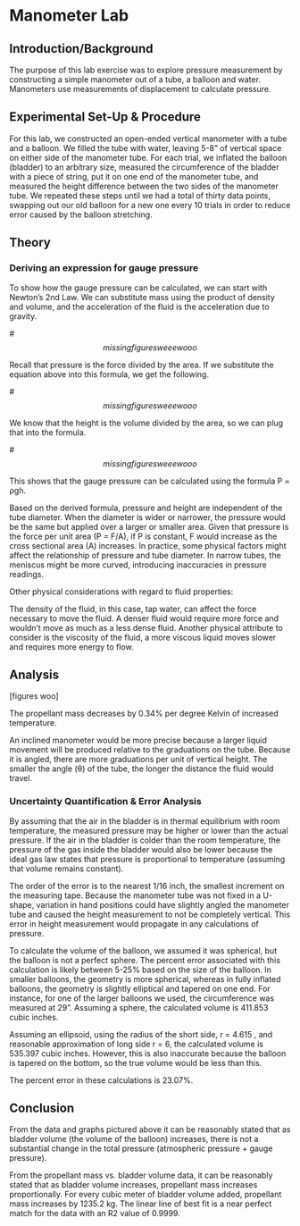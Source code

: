 # Manometer Lab

## Introduction/Background

The purpose of this lab exercise was to explore pressure measurement by constructing a simple manometer out of a tube, a balloon and water. Manometers use measurements of displacement to calculate pressure.

## Experimental Set‐Up & Procedure

For this lab, we constructed an open-ended vertical manometer with a tube and a balloon. We filled the tube with water, leaving 5-8” of vertical space on either side of the manometer tube. For each trial, we inflated the balloon (bladder) to an arbitrary size, measured the circumference of the bladder with a piece of string, put it on one end of the manometer tube, and measured the height difference between the two sides of the manometer tube. We repeated these steps until we had a total of thirty data points, swapping out our old balloon for a new one every 10 trials in order to reduce error caused by the balloon stretching.

## Theory

### Deriving an expression for gauge pressure

To show how the gauge pressure can be calculated, we can start with Newton’s 2nd Law. We can substitute mass using the product of density and volume, and the acceleration of the fluid is the acceleration due to gravity.

#$$missing figures weee wooo$$

Recall that pressure is the force divided by the area. If we substitute the equation above into this formula, we get the following.

#$$ missing figures weee wooo $$

We know that the height is the volume divided by the area, so we can plug that into the formula.

#$$missing figures weee wooo$$

This shows that the gauge pressure can be calculated using the formula P = ρgh.

Based on the derived formula, pressure and height are independent of the tube diameter. When the diameter is wider or narrower, the pressure would be the same but applied over a larger or smaller area. Given that pressure is the force per unit area (P = F/A), if P is constant, F would increase as the cross sectional area (A) increases. In practice, some physical factors might affect the relationship of pressure and tube diameter. In narrow tubes, the meniscus might be more curved, introducing inaccuracies in pressure readings.

Other physical considerations with regard to fluid properties:

The density of the fluid, in this case, tap water, can affect the force necessary to move the fluid. A denser fluid would require more force and wouldn’t move as much as a less dense fluid. Another physical attribute to consider is the viscosity of the fluid, a more viscous liquid moves slower and requires more energy to flow.

## Analysis

[figures woo]

The propellant mass decreases by 0.34% per degree Kelvin of increased temperature.

An inclined manometer would be more precise because a larger liquid movement will be produced relative to the graduations on the tube. Because it is angled, there are more graduations per unit of vertical height. The smaller the angle (θ) of the tube, the longer the distance the fluid would travel.

### Uncertainty Quantification & Error Analysis

By assuming that the air in the bladder is in thermal equilibrium with room temperature, the measured pressure may be higher or lower than the actual pressure. If the air in the bladder is colder than the room temperature, the pressure of the gas inside the bladder would also be lower because the ideal gas law states that pressure is proportional to temperature (assuming that volume remains constant).

The order of the error is to the nearest 1/16 inch, the smallest increment on the measuring tape. Because the manometer tube was not fixed in a U-shape, variation in hand positions could have slightly angled the manometer tube and caused the height measurement to not be completely vertical. This error in height measurement would propagate in any calculations of pressure.

To calculate the volume of the balloon, we assumed it was spherical, but the balloon is not a perfect sphere. The percent error associated with this calculation is likely between 5-25% based on the size of the balloon. In smaller balloons, the geometry is more spherical, whereas in fully inflated balloons, the geometry is slightly elliptical and tapered on one end. For instance, for one of the larger balloons we used, the circumference was measured at 29”. Assuming a sphere, the calculated volume is 411.853 cubic inches.

Assuming an ellipsoid, using the radius of the short side, r = 4.615 , and reasonable approximation of long side r = 6, the calculated volume is 535.397 cubic inches. However, this is also inaccurate because the balloon is tapered on the bottom, so the true volume would be less than this.

The percent error in these calculations is 23.07%.

## Conclusion

From the data and graphs pictured above it can be reasonably stated that as bladder volume (the volume of the balloon) increases, there is not a substantial change in the total pressure (atmospheric pressure + gauge pressure).

From the propellant mass vs. bladder volume data, it can be reasonably stated that as bladder volume increases, propellant mass increases proportionally. For every cubic meter of bladder volume added, propellant mass increases by 1235.2 kg. The linear line of best fit is a near perfect match for the data with an R2 value of 0.9999.
